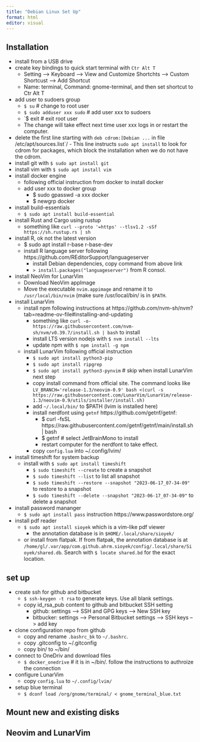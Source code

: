 ```yaml
---
title: "Debian Linux Set Up"
format: html
editor: visual
---
```


## Installation

-   install from a USB drive
-   create key bindings to quick start terminal with `Ctr Alt T`
    -   Setting --\> Keyboard --\> View and Customize Shortchts --\> Custom Shortcust --\> Add Shortcut
    -   Name: terminal, Command: gnome-terminal, and then set shortcut to Ctr Alt T
-   add user to sudoers group
    -   `$ su` \# change to root user
    -   `$ sudo adduser xxx sudo` \# add user xxx to sudoers
    -   \`\$ exit \# exit root user
    -   The change will take effect next time user xxx logs in or restart the computer.
-   delete the first line starting with `deb cdrom:[Debian ...` in file /etc/apt/sources.list\`/ - This line instructs `sudo apt install` to look for cdrom for packages, which block the installation when we do not have the cdrom.
-   install git with `$ sudo apt install git`
-   install vim with `$ sudo apt install vim`
-   install docker engine
    -   following official instruction from docker to install docker
    -   add user xxx to docker group
        -   \$ sudo gpasswd -a xxx docker
        -   \$ newgrp docker
-   install build-essentials
    -   `$ sudo apt install build-essential`
-   install Rust and Cargo using rustup
    -   something like `curl --proto '=https' --tlsv1.2 -sSf https://sh.rustup.rs | sh`
-   install R, ok not the latest version
    -   \$ sudo apt install r-base r-base-dev
    -   install R language server following https://github.com/REditorSupport/languageserver
        -   install Debian dependencies, copy command from above link
        -   `> install.packages("languageserver")` from R consol.
-   install NeoVim for LunarVim
    -   Download NeoVim appImage
    -   Move the executable `nvim.appimage` and rename it to `/usr/local/bin/nvim` (make sure /usr/local/bin/ is in `$PATH`.
-   install LunarVim
    -   install npm following instructions at https://github.com/nvm-sh/nvm?tab=readme-ov-file#installing-and-updating
        -   something like `curl -o- https://raw.githubusercontent.com/nvm-sh/nvm/v0.39.7/install.sh | bash` to install
        -   install LTS version nodejs with `$ nvm install --lts`
        -   update npm with `$ npm install -g npm`
    -   install LunarVim following official instruction
        -   `$ sudo apt install python3-pip`
        -   `$ sudo apt install ripgrep`
        -   `$ sudo apt install python3-pynvim` \# skip when install LunarVim next step
        -   copy install command from official site. The command looks like `LV_BRANCH='release-1.3/neovim-0.9' bash <(curl -s https://raw.githubusercontent.com/LunarVim/LunarVim/release-1.3/neovim-0.9/utils/installer/install.sh)`
        -   add `~/.local/bin/` to \$PATH (lvim is installed here)
        -   install nerdfont using `getnf` https://github.com/getnf/getnf:
            -   \$ curl -fsSL https://raw.githubusercontent.com/getnf/getnf/main/install.sh \| bash
            -   \$ getnf \# select JetBrainMono to install
            -   restart computer for the nerdfont to take effect.
        - copy `config.lua` into ~/.config/lvim/
- install timeshift for system backup
  - install with `$ sudo apt install timeshift`
    - `$ sudo timeshift --create` to create a snapshot
    - `$ sudo timeshift --list` to list all snapshot
    - `$ sudo timeshift --restore --snapshot "2023-06-17_07-34-09"` to restore to a snapshot
    - `$ sudo timeshift --delete --snapshot "2023-06-17_07-34-09"` to delete a snapshot
- install password mananger
  - `$ sudo apt install pass`  instruction https://www.passwordstore.org/
- install pdf reader
    - `$ sudo apt install sioyek`  which is a vim-like pdf viewer
      - the annotation database is in `$HOME/.local/share/sioyek/`
    -   or install from flatpak. If from flatpak, the annotation database is at `/home/gl/.var/app/com.github.ahrm.sioyek/config/.local/share/Sioyek/shared.db`. Search with `$ locate shared.bd` for the exact location.

## set up

-   create ssh for github and bitbucket
    -   `$ ssh-keygen -t rsa` to generate keys. Use all blank settings.
    -   copy id_rsa_pub content to github and bitbucket SSH setting
        -   github: settings --\> SSH and GPG keys --\> New SSH key
        -   bitbucker: settings --\> Personal Bitbucket settings --\> SSH keys --\> add key
-   clone configuration repo from github
    -   copy and rename `.bashrc_bk` to `~/.bashrc`.
    -   copy .gitconfig to \~/.gitconfig
    -   copy bin/ to \~/bin/
-   connect to OneDriv and download files
    -   `$ docker_onedrive` \# it is in \~/bin/. follow the instructions to authroize the connection
-   configure LunarVim
    -   copy `config.lua` to `~/.config/lvim/`
-   setup blue terminal
    -   `$ dconf load /org/gnome/terminal/ < gnome_terminal_blue.txt`

## Mount new and existing disks

##

## Neovim and LunarVim
